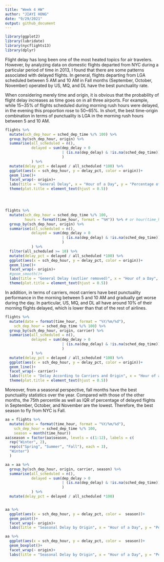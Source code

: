 ```yaml
---
title: "Week 4 HW"
author: "JIAYI HONG"
date: "9/29/2021"
output: github_document
---
```


```r
library(ggplot2)
library(lubridate)
library(nycflights13)
library(dplyr)
```

Flight delay has long been one of the most heated topics for air travelers. However, by analyzing data on domestic flights departed from NYC during a particular period of time in 2013, I found that there are some patterns associated with delayed flights. In general, flights departing from LGA scheduled between 5 AM and 10 AM in Fall months (September, October, November) operated by US, MQ, and DL have the best punctuality rate. 


When considering merely time and origin, it is obvious that the probability of flight delay increases as time goes on in all three airports. For example, while 15~35% of flights scheduled during morning rush hours were delayed, in the evening this proportion rose to 50~65%. In short, the best time-origin combination in terms of punctuality is LGA in the morning rush hours between 5 and 10 AM.

```r
flights %>%
  mutate(sch_dep_hour = sched_dep_time %/% 100) %>% 
  group_by(sch_dep_hour, origin) %>%
  summarise(all_scheduled = n(),
            delayed = sum(dep_delay > 0 
                          | (is.na(dep_delay) & !is.na(sched_dep_time)) #canceled
                          )
            ) %>%
  mutate(delay_pct = delayed / all_scheduled *100) %>%
  ggplot(aes(x = sch_dep_hour, y = delay_pct, color = origin))+
  geom_line()+
  facet_wrap(~ origin)+
  labs(title = "General Delay", x = "Hour of a Day", y = "Percentage of Delay")+
  theme(plot.title = element_text(hjust = 0.5))




flights %>%
  mutate(sch_dep_hour = sched_dep_time %/% 100,
         hours = format(time_hour, format = "%H")) %>% # or hour(time_hour) because it's a POSIXct
  group_by(sch_dep_hour, origin) %>%
  summarise(all_scheduled = n(),
            delayed = sum(dep_delay > 0 
                          | (is.na(dep_delay) & !is.na(sched_dep_time)) #canceled
                          )
            ) %>%
  filter(all_scheduled >= 10) %>%
  mutate(delay_pct = delayed / all_scheduled *100) %>%
  ggplot(aes(x = sch_dep_hour, y = delay_pct, color = origin))+
  geom_line()+
  facet_wrap(~ origin)+
  #geom_smooth()+
  labs(title = "General Delay (outlier removed)", x = "Hour of a Day", y = "Percentage of Delay")+
  theme(plot.title = element_text(hjust = 0.5))
```
In addition, in terms of carriers, most carriers have best punctuality performance in the morning between 5 and 10 AM and gradually get worse during the day. In particular, US, MQ, and DL all have around 10% of their morning flights delayed, which is lower than that of the rest of airlines. 


```r
flights %>%
  mutate(date = format(time_hour, format = "%Y/%m/%d"),
    sch_dep_hour = sched_dep_time %/% 100) %>%
  group_by(sch_dep_hour, origin, carrier) %>%
  summarise(all_scheduled = n(),
            delayed = sum(dep_delay > 0 
                          | (is.na(dep_delay) & !is.na(sched_dep_time)) #canceled
                          )
            ) %>%
  mutate(delay_pct = delayed / all_scheduled *100) %>%
  ggplot(aes(x = sch_dep_hour, y = delay_pct, color = origin))+
  geom_line()+
  facet_wrap(~ carrier)+
  labs(title = "Delay According to Carriers and Origin", x = "Hour of a Day", y = "Percentage of Delay")+
  theme(plot.title = element_text(hjust = 0.5))
```
Moreover, from a seasonal perspective, fall months have the best punctuality statistics over the year. Compared with those of the other months, the 75th percentile as well as IQR of percentage of delayed flights in September, October, and November are the lowest. Therefore, the best season to fly from NYC is Fall.

```r
aa = flights %>%
  mutate(date = format(time_hour, format = "%Y/%m/%d"),
    sch_dep_hour = sched_dep_time %/% 100,
    season = month(time_hour))
aa$season = factor(aa$season, levels = c(1:12), labels = c(
  rep("Winter", 2),
  rep(c("Spring", "Summer", "Fall"), each = 3), 
  "Winter")
  )

aa = aa %>%
  group_by(sch_dep_hour, origin, carrier, season) %>%
  summarise(all_scheduled = n(),
            delayed = sum(dep_delay > 0 
                          | (is.na(dep_delay) & !is.na(sched_dep_time)) #canceled
                          )
            ) %>%
  mutate(delay_pct = delayed / all_scheduled *100) 


aa %>%
  ggplot(aes(x = sch_dep_hour, y = delay_pct, color =  season))+
  geom_point()+
  facet_wrap(~ origin)+
  labs(title = "Seasonal Delay by Origin", x = "Hour of a Day", y = "Percentage of Delay")

aa %>%
  ggplot(aes(x = sch_dep_hour, y = delay_pct, color =  season))+
  geom_boxplot()+
  facet_wrap(~ origin)+
  labs(title = "Seasonal Delay by Origin", x = "Hour of a Day", y = "Percentage of Delay")
```
